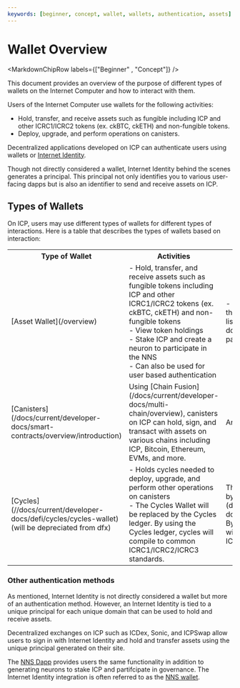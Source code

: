```yaml
---
keywords: [beginner, concept, wallet, wallets, authentication, assets]
---
```



# Wallet Overview

<MarkdownChipRow labels={["Beginner" , "Concept"]} />

This document provides an overview of the purpose of different types of wallets on the Internet Computer and how to interact with them. 

Users of the Internet Computer use wallets for the following activities:

- Hold, transfer, and receive assets such as fungible including ICP and other ICRC1/ICRC2 tokens (ex. ckBTC, ckETH) and non-fungible tokens.
- Deploy, upgrade, and perform operations on canisters.

Decentralized applications developed on ICP can authenticate users using wallets or [Internet Identity](/docs/current/developer-docs/identity/internet-identity/overview).

Though not directly considered a wallet, Internet Identity behind the scenes generates a principal. This principal not only identifies you to various user-facing dapps but is also an identifier to send and receive assets on ICP.

## Types of Wallets 

On ICP, users may use different types of wallets for different types of interactions. Here is a table that describes the types of wallets based on interaction:

 <table>
    <tr>
        <th>Type of Wallet</th>
        <th>Activities</th>
        <th>Examples</th>
    </tr>
    <tr>
        <td>[Asset Wallet](/overview)</td>
        <td> - Hold, transfer, and receive assets such as fungible tokens including ICP and other ICRC1/ICRC2 tokens (ex. ckBTC, ckETH) and non-fungible tokens 
        <br />
        - View token holdings
        <br />
        - Stake ICP and create a neuron to participate in the NNS
        <br />
        - Can also be used for user based authentication
        </td>
        <td> - Plug, Stoic, Oisy. Please refer to the [Asset Wallets docs for the full list](/docs/current/developer-docs/defi/wallets/overview#third-party-custody)
        </td>
    </tr>
    <tr>
        <td>[Canisters](/docs/current/developer-docs/smart-contracts/overview/introduction)</td>
        <td>Using [Chain Fusion](/docs/current/developer-docs/multi-chain/overview), canisters on ICP can hold, sign, and transact with assets on various chains including ICP, Bitcoin, Ethereum, EVMs, and more.
        </td>
        <td>Any canister</td>
    </tr>
    <tr>
        <td>[Cycles](//docs/current/developer-docs/defi/cycles/cycles-wallet) (will be depreciated from dfx) </td>
        <td> - Holds cycles needed to deploy, upgrade, and perform other operations on canisters
        <br />
        - The Cycles Wallet will be replaced by the Cycles ledger. By using the Cycles ledger, cycles will compile to common ICRC1/ICRC2/ICRC3 standards.
        </td>
        <td>The Cycles Wallet will be replaced by the [Cycles ledger](docs/current/developer-docs/defi/cycles/cycles-ledger). By using the Cycles ledger, cycles will compile to common ICRC1/ICRC2/ICRC3 standards.</td>
    </tr>
</table>

### Other authentication methods

As mentioned, Internet Identity is not directly considered a wallet but more of an authentication method. However, an Internet Identity is tied to a unique principal for each unique domain that can be used to hold and receive assets. 

Decentralized exchanges on ICP such as ICDex, Sonic, and ICPSwap allow users to sign in with Internet Identity and hold and transfer assets using the unique principal generated on their site.

The [NNS Dapp](https://nns.ic0.app/) provides users the same functionality in addition to generating neurons to stake ICP and partifcipate in governance. The Internet Identity integration is often referred to as the [NNS wallet](/docs/current/developer-docs/defi/wallets/overview#nns-dapp).